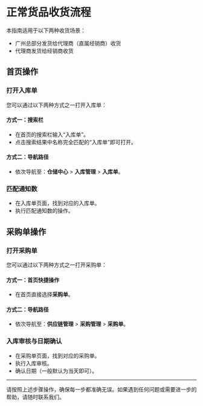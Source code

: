 

# 正常货品收货流程

本指南适用于以下两种收货场景：
- 广州总部分发货给代理商（直属经销商）收货
- 代理商发货给经销商收货

## 首页操作

### 打开入库单
您可以通过以下两种方式之一打开入库单：

#### 方式一：搜索栏
- 在首页的搜索栏输入“入库单”。
- 点击搜索结果中名称完全匹配的“入库单”即可打开。

#### 方式二：导航路径
- 依次导航至：**仓储中心** > **入库管理** > **入库单**。

### 匹配通知数
- 在入库单页面，找到对应的入库单。
- 执行匹配通知数的操作。

## 采购单操作

### 打开采购单
您可以通过以下两种方式之一打开采购单：

#### 方式一：首页快捷操作
- 在首页直接选择**采购单**。

#### 方式二：导航路径
- 依次导航至：**供应链管理** > **采购管理** > **采购单**。

### 入库审核与日期确认
- 在采购单页面，找到对应的采购单。
- 执行入库审核。
- 确认日期（一般默认为当天即可）。

---

请按照上述步骤操作，确保每一步都准确无误。如果遇到任何问题或需要进一步的帮助，请随时联系我们。